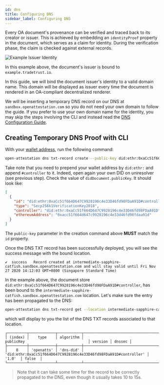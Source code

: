 ```yaml
---
id: dns
title: Configuring DNS
sidebar_label: Configuring DNS
---
```



<Flow />

Every OA document's provenance can be verified and traced back to its creator or issuer. This is achieved by embedding an
`identityProof` property in the document, which serves as a claim for identity. During the verification phase, the claim
is checked against external records.

![Example Issuer Identity](/docs/tutorial/verifiable-documents/ethereum/dns-proof/example.png)

In this example above, the document's issuer is bound to `example.tradetrust.io`.

In this guide, we will bind the document issuer's identity to a valid domain name. This domain will be displayed as issuer every time the document is rendered in an OA-compliant decentralized renderer.

We will be inserting a temporary DNS record on our DNS at `sandbox.openattestation.com` so you do not need your own domain to follow the guide. If you prefer to use your own domain name for the identity, you may skip the steps involving the CLI and instead read the [DNS Configuration Guide](/docs/reference/configuration/configure-dns).

## Creating Temporary DNS Proof with CLI

With your [wallet address](/docs/tutorial/verifiable-documents/did/create), run the following command:

```bash
open-attestation dns txt-record create --public-key did:ethr:0xaCc51f664D647C9928196c4e33D46fd98FDaA91D#controller
```

Take note that you need to prepend your wallet address by `did:ethr:` and append `#controller` to it. Indeed, open again your own DID on uniresolver (see previous step). Check the value of `didDocument.publicKey`. It should look like:

```json
[
  {
    "id": "did:ethr:0xaCc51f664D647C9928196c4e33D46fd98FDaA91D#controller",
    "type": "Secp256k1VerificationKey2018",
    "controller": "did:ethr:0xaCc51f664D647C9928196c4e33D46fd98FDaA91D",
    "ethereumAddress": "0xacc51f664d647c9928196c4e33d46fd98fdaa91d"
  }
]
```

The `public-key` parameter in the creation command above **MUST** match the `id` property.

Once the DNS TXT record has been successfully deployed, you will see the success message with the bound location.

```text
✔  success   Record created at intermediate-sapphire-catfish.sandbox.openattestation.com and will stay valid until Fri Nov 27 2020 14:12:03 GMT+0800 (Singapore Standard Time)
```

In the example above, the document store `did:ethr:0xaCc51f664D647C9928196c4e33D46fd98FDaA91D#controller`, has been bound to the `intermediate-sapphire-catfish.sandbox.openattestation.com` location. Let's make sure the entry has been propagated to the DNS:

```bash
open-attestation dns txt-record get --location intermediate-sapphire-catfish.sandbox.openattestation.com
```

which will display to you the list of the DNS TXT records associated to that location.

```text
┌─────────┬────────────┬───────────┬──────────────────────────────────────────────────────────────────┬─────────┬────────┐
│ (index) │    type    │ algorithm │                            publicKey                             │ version │ dnssec │
├─────────┼────────────┼───────────┼──────────────────────────────────────────────────────────────────┼─────────┼────────┤
│    0    │ 'openatts' │ 'dns-did' │ 'did:ethr:0xaCc51f664D647C9928196c4e33D46fd98FDaA91D#controller' │  '1.0'  │ false  │
└─────────┴────────────┴───────────┴──────────────────────────────────────────────────────────────────┴─────────┴────────┘

```

> Note that it can take some time for the record to be correctly propagated to the DNS, even though it usually takes 10 to 15s.
